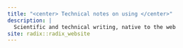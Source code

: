 ```yaml
---
title: "<center> Technical notes on using </center>"
description: | 
  Scientific and technical writing, native to the web
site: radix::radix_website
---
```

